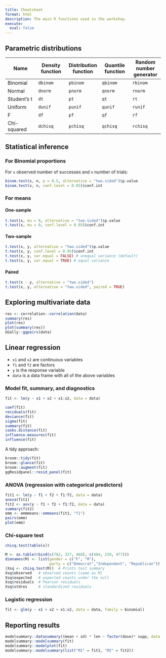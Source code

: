 ```yaml
---
title: Cheatsheet
format: html
description: The main R functions used in the workshop. 
execute:
  eval: false
---
```




## Parametric distributions


Name | Density function | Distribution function | Quantile function | Random number generator
--- | --- | --- | --- | ---
Binomial | `dbinom` | `pbinom` | `qbinom` | `rbinom`
Normal | `dnorm` | `pnorm` | `qnorm` | `rnorm`
Student's t | `dt` | `pt` | `qt` | `rt`
Uniform | `dunif` | `punif` | `qunif` | `runif`
F | `df` | `pf` | `qf` | `rf`
Chi-squared | `dchisq` | `pchisq` | `qchisq` | `rchisq`


## Statistical inference

### For Binomial proportions 

For `x` observed number of successes and `n` number of trials:


```r
binom.test(x, n, p = 0.5, alternative = "two.sided")$p.value
binom.test(x, n, conf.level = 0.95)$conf.int
```

### For means

#### One-sample

```r
t.test(x, mu = 0, alternative = "two.sided")$p.value
t.test(x, mu = 0, conf.level = 0.95)$conf.int
```

#### Two-sample

```r
t.test(x, y, alternative = "two.sided")$p.value
t.test(x, y, conf.level = 0.95)$conf.int
t.test(x, y, var.equal = FALSE) # unequal variance (default)
t.test(x, y, var.equal = TRUE) # equal variance
```

#### Paired

```r
t.test(x - y, alternative = "two.sided")
t.test(x, y, alternative = "two.sided", paired = TRUE)
```

## Exploring multivariate data 

```r
res <- correlation::correlation(data)
summary(res)
plot(res)
plot(summary(res))
GGally::ggpairs(data)
```

## Linear regression

- `x1` and `x2` are continuous variables
- `f1` and `f2` are factors
- `y` is the response variable
- `data` is a data frame with all of the above variables

### Model fit, summary, and diagnostics

```r
fit <- lm(y ~ x1 + x2 + x1:x2, data = data)
```

```r
coef(fit)
residuals(fit)
deviance(fit)
sigma(fit)
summary(fit)
cooks.distance(fit)
influence.measures(fit)
influence(fit)
```

A tidy approach:

```r
broom::tidy(fit)
broom::glance(fit)
broom::augment(fit)
ggResidpanel::resid_panel(fit)
```

### ANOVA (regression with categorical predictors)

```r
fit1 <- lm(y ~ f1 + f2 + f1:f2, data = data)
anova(fit1)
fit2 <- aov(y ~ f1 + f2 + f1:f2, data = data)
summary(fit2)
emm <- emmmeans::emmeans(fit1, "f1")
pairs(emm)
plot(emm)
```

### Chi-square test 

```r
chisq.test(table(x))

M <- as.table(rbind(c(762, 327, 468), c(484, 239, 477)))
dimnames(M) <- list(gender = c("F", "M"),
                    party = c("Democrat","Independent", "Republican"))
(Xsq <- chisq.test(M))  # Prints test summary
Xsq$observed   # observed counts (same as M)
Xsq$expected   # expected counts under the null
Xsq$residuals  # Pearson residuals
Xsq$stdres     # standardized residuals
```


### Logistic regression

```r
fit <- glm(y ~ x1 + x2 + x1:x2, data = data, family = binomial)
```



## Reporting results 

```r
modelsummary::datasummary((mean + sd) * len ~ factor(dose)* supp, data = ToothGrowth)
modelsummary::modelsummary(fit)
modelsummary::modelplot(fit)
modelsummary::modelsummary(list("M1" = fit1, "M2" = fit2))
```


